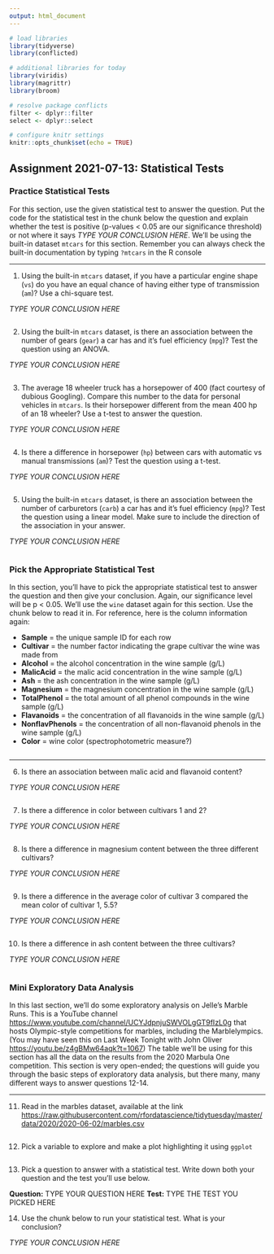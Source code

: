```yaml
---
output: html_document
---
```


```r
# load libraries
library(tidyverse)
library(conflicted)

# additional libraries for today
library(viridis)
library(magrittr)
library(broom)

# resolve package conflicts
filter <- dplyr::filter
select <- dplyr::select

# configure knitr settings
knitr::opts_chunk$set(echo = TRUE)
```

## Assignment 2021-07-13: Statistical Tests

### Practice Statistical Tests

For this section, use the given statistical test to answer the question. Put the code for the statistical test in the chunk below the question and explain whether the test is positive (p-values < 0.05 are our significance threshold) or not where it says *TYPE YOUR CONCLUSION HERE*. We'll be using the built-in dataset `mtcars` for this section. Remember you can always check the built-in documentation by typing `?mtcars` in the R console

---

1. Using the built-in `mtcars` dataset, if you have a particular engine shape (`vs`) do you have an equal chance of having either type of transmission (`am`)? Use a chi-square test.

*TYPE YOUR CONCLUSION HERE* 

```r

```

2. Using the built-in `mtcars` dataset, is there an association between the number of gears (`gear`) a car has and it's fuel efficiency (`mpg`)? Test the question using an ANOVA.

*TYPE YOUR CONCLUSION HERE* 

```r

```

3. The average 18 wheeler truck has a horsepower of 400 (fact courtesy of dubious Googling). Compare this number to the data for personal vehicles in `mtcars`. Is their horsepower different from the mean 400 hp of an 18 wheeler? Use a t-test to answer the question.

*TYPE YOUR CONCLUSION HERE*

```r

```

4. Is there a difference in horsepower (`hp`) between cars with automatic vs manual transmissions (`am`)? Test the question using a t-test.

*TYPE YOUR CONCLUSION HERE* 

```r

```

5. Using the built-in `mtcars` dataset, is there an association between the number of carburetors (`carb`) a car has and it's fuel efficiency (`mpg`)? Test the question using a linear model. Make sure to include the direction of the association in your answer.

*TYPE YOUR CONCLUSION HERE* 

```r

```

### Pick the Appropriate Statistical Test

In this section, you'll have to pick the appropriate statistical test to answer the question and then give your conclusion. Again, our significance level will be p < 0.05. We'll use the `wine` dataset again for this section. Use the chunk below to read it in. For reference, here is the column information again:

- **Sample** = the unique sample ID for each row
- **Cultivar** = the number factor indicating the grape cultivar the wine was made from
- **Alcohol** = the alcohol concentration in the wine sample (g/L)
- **MalicAcid** = the malic acid concentration in the wine sample (g/L)
- **Ash** = the ash concentration in the wine sample (g/L)
- **Magnesium** = the magnesium concentration in the wine sample (g/L)
- **TotalPhenol** = the total amount of all phenol compounds in the wine sample (g/L)
- **Flavanoids** = the concentration of all flavanoids in the wine sample (g/L)
- **NonflavPhenols** = the concentration of all non-flavanoid phenols in the wine sample (g/L)
- **Color** = wine color (spectrophotometric measure?)

```r

```

---

6. Is there an association between malic acid and flavanoid content?

*TYPE YOUR CONCLUSION HERE* 

```r

```

7. Is there a difference in color between cultivars 1 and 2?

*TYPE YOUR CONCLUSION HERE* 

```r

```

8. Is there a difference in magnesium content between the three different cultivars?

*TYPE YOUR CONCLUSION HERE* 

```r

```

9. Is there a difference in the average color of cultivar 3 compared the mean color of cultivar 1, 5.5?

*TYPE YOUR CONCLUSION HERE* 

```r

```

10. Is there a difference in ash content between the three cultivars?

*TYPE YOUR CONCLUSION HERE*

```r

```

### Mini Exploratory Data Analysis

In this last section, we'll do some exploratory analysis on Jelle's Marble Runs. This is a YouTube channel <https://www.youtube.com/channel/UCYJdpnjuSWVOLgGT9fIzL0g> that hosts Olympic-style competitions for marbles, including the Marblelympics. (You may have seen this on Last Week Tonight with John Oliver <https://youtu.be/z4gBMw64aqk?t=1067>) The table we'll be using for this section has all the data on the results from the 2020 Marbula One competition. This section is very open-ended; the questions will guide you through the basic steps of exploratory data analysis, but there many, many different ways to answer questions 12-14.

---

11. Read in the marbles dataset, available at the link <https://raw.githubusercontent.com/rfordatascience/tidytuesday/master/data/2020/2020-06-02/marbles.csv>

```r

```

12. Pick a variable to explore and make a plot highlighting it using `ggplot`

```r

```

13. Pick a question to answer with a statistical test. Write down both your question and the test you'll use below.

**Question:** TYPE YOUR QUESTION HERE 
**Test:** TYPE THE TEST YOU PICKED HERE 

14. Use the chunk below to run your statistical test. What is your conclusion?

*TYPE YOUR CONCLUSION HERE* 

```r

```



<br>


